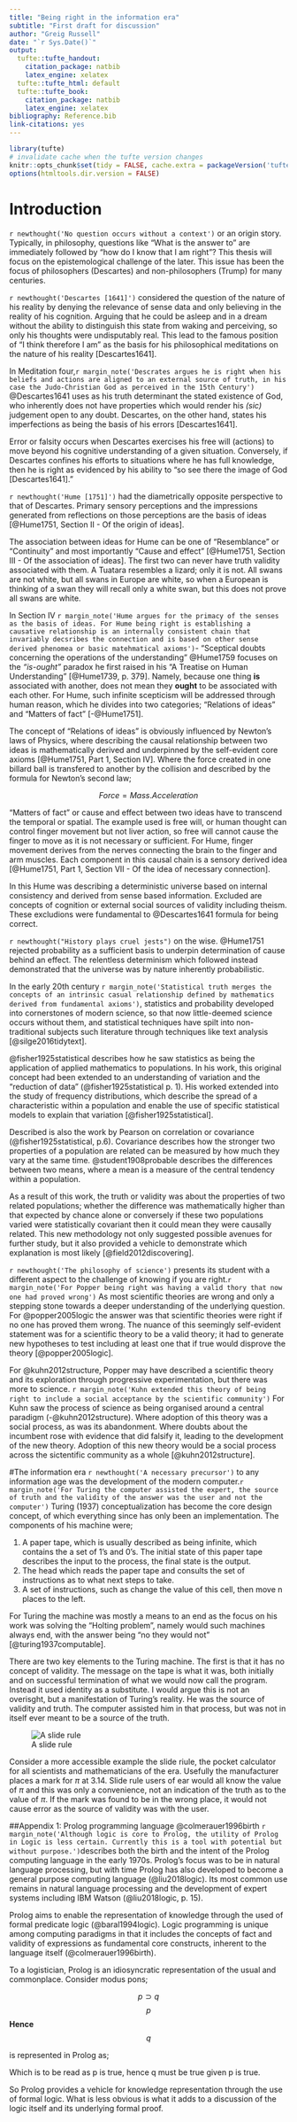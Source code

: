 ```yaml
---
title: "Being right in the information era"
subtitle: "First draft for discussion"
author: "Greig Russell"
date: "`r Sys.Date()`"
output:
  tufte::tufte_handout:
    citation_package: natbib
    latex_engine: xelatex
  tufte::tufte_html: default
  tufte::tufte_book:
    citation_package: natbib
    latex_engine: xelatex
bibliography: Reference.bib
link-citations: yes
---
```




```r
library(tufte)
# invalidate cache when the tufte version changes
knitr::opts_chunk$set(tidy = FALSE, cache.extra = packageVersion('tufte'))
options(htmltools.dir.version = FALSE)
```

\pagenumbering{arabic}

# Introduction

`r newthought('No question occurs without a context')` or an origin story. Typically, in philosophy, questions like "What is the answer to " are immediately followed by "how do I know that I am right"? This thesis will focus on the epistemological challenge of the later. This issue has been the focus of philosophers (Descartes) and non-philosophers (Trump) for many centuries.  

`r newthought('Descartes [1641]')` considered the question of the nature of his reality by denying the relevance of sense data and only believing in the reality of his cognition. Arguing that he could be asleep and in a dream without the ability to distinguish this state from waking and perceiving, so only his thoughts were undisputably real. This lead to the famous position of "I think therefore I am" as the basis for his philosophical meditations on the nature of his reality [Descartes1641].  

In Meditation four,`r margin_note('Descrates argues he is right when his beliefs and actions are aligned to an external source of truth, in his case the Judo-Christian God as perceived in the 15th Century')` @Descartes1641 uses as his truth determinant the stated existence of God, who inherently does not have properties which would render his _(sic)_  judgement open to any doubt. Descartes, on the other hand, states his imperfections as being the basis of his errors [Descartes1641].    

Error or falsity occurs when Descartes exercises his free will (actions) to move beyond his cognitive understanding of a given situation. Conversely, if Descartes confines his efforts to situations where he has full knowledge, then he is right as evidenced by his ability to "so see there the image of God [Descartes1641]."  

 `r newthought('Hume [1751]')` had the diametrically opposite perspective to that of Descartes. Primary sensory perceptions and the impressions generated from reflections on those perceptions are the basis of ideas [@Hume1751, Section II - Of the origin of ideas]. 

The association between ideas for Hume can be one of "Resemblance" or "Continuity" and most importantly "Cause and effect" [@Hume1751, Section III - Of the association of ideas]. The first two can never have truth validity associated with them. A Tuatara resembles a lizard; only it is not. All swans are not white, but all swans in Europe are white, so when a European is thinking of a swan they will recall only a white swan, but this does not prove all swans are white.

In Section IV `r margin_note('Hume argues for the primacy of the senses as the basis of ideas. For Hume being right is establishing a causative relationship is an internally consistent chain that invariably decsribes the connection and is based on other sense derived phenomea or basic matehmatical axioms')`- "Sceptical doubts concerning the operations of the understanding" @Hume1759 focuses on the _"is-ought"_ paradox he first raised in his "A Treatise on Human Understanding" [@Hume1739, p. 379]. Namely, because one thing **is** associated with another,  does not mean they **ought** to be associated with each other.  For Hume, such infinite scepticism will be addressed through human reason, which he divides into two categories; "Relations of ideas" and "Matters of fact" [-@Hume1751].  

The concept of "Relations of ideas" is obviously influenced by Newton's laws of Physics, where describing the causal relationship between two ideas is mathematically derived and underpinned by the self-evident core axioms [@Hume1751, Part 1, Section IV]. Where the force created in one billard ball is transfered to another by the collision and described by the formula for Newton's second law;

$$Force = Mass. Acceleration$$

"Matters of fact" or cause and effect between two ideas have to transcend the temporal or spatial. The example used is free will, or human thought can control finger movement but not liver action, so free will cannot cause the finger to move as it is not necessary or sufficient. For Hume, finger movement derives from the nerves connecting the brain to the finger and arm muscles. Each component in this causal chain is a sensory derived idea [@Hume1751, Part 1, Section VII - Of the idea of necessary connection].  

In this Hume was describing a deterministic universe based on internal consistency and derived from sense based information. Excluded are concepts of cognition or external social sources of validity including theism. These excludions were fundamental to @Descartes1641 formula for being correct.  

`r newthought("History plays cruel jests")` on the wise. @Hume1751 rejected probability as a sufficient basis to underpin determination of cause behind an effect. The relentless determinism which followed instead demonstrated that the universe was by nature inherently probabilistic. 

In the early 20th century `r margin_note('Statistical truth merges the concepts of an intrinsic casual relationship defined by mathematics derived from fundamental axioms')`, statistics and probability developed into cornerstones of modern science, so that now little-deemed science occurs without them, and statistical techniques have spilt into non-traditional subjects such literature through techniques like text analysis [@silge2016tidytext].

@fisher1925statistical describes how he saw statistics as being the application of applied mathematics to populations. In his work, this original concept had been extended to an understanding of variation and the "reduction of data" (@fisher1925statistical p. 1). His worked extended into the study of frequency distributions, which describe the spread of a characteristic within a population and enable the use of specific statistical models to explain that variation [@fisher1925statistical]. 

Described is also the work by Pearson on correlation or covariance (@fisher1925statistical, p.6). Covariance describes how the stronger two properties of a population are related can be measured by how much they vary at the same time.  @student1908probable describes the differences between two means, where a mean is a measure of the central tendency within a population. 

As a result of this work, the truth or validity was about the properties of two related populations; whether the difference was mathematically higher than that expected by chance alone or conversely if these two populations varied were statistically covariant then it could mean they were causally related. This new methodology not only suggested possible avenues for further study, but it also provided a vehicle to demonstrate which explanation is most likely [@field2012discovering].

`r newthought('The philosophy of science')` presents its student with a different aspect to the challenge of knowing if you are right.`r margin_note('For Popper being right was having a valid thory that now one had proved wrong')` As most scientific theories are wrong and only a stepping stone towards a deeper understanding of the underlying question. For @popper2005logic the answer was that scientific theories were right if no one has proved them wrong. The nuance of this seemingly self-evident statement was for a scientific theory to be a valid theory; it had to generate new hypotheses to test including at least one that if true would disprove the theory [@popper2005logic].

For @kuhn2012structure, Popper may have described a scientific theory and its exploration through progressive experimentation, but there was more to science. `r margin_note('Kuhn extended this theory of being right to include a social acceptance by the scientific community')` For Kuhn saw the process of science as being organised around a central paradigm (-@kuhn2012structure).  Where adoption of this theory was a social process, as was its abandonment. Where doubts about the incumbent rose with evidence that did falsify it, leading to the development of the new theory. Adoption of this new theory would be a social process across the sictentific community as a whole [@kuhn2012structure].

#The information era
`r newthought('A necessary precursor')` to any information age was the development of the modern computer.`r margin_note('For Turing the computer assisted the expert, the source of truth and the validity of the answer was the user and not the computer')`  Turing (1937) conceptualization has become the core design concept, of which everything since has only been an implementation.  The components of his machine were;

1. A paper tape, which is usually described as being infinite, which contains the a set of 1's and 0's. The initial state of this paper tape describes the input to the process, the final state is the output.
2. The head which reads the paper tape and consults the set of instructions as to what next steps to take.
3. A set of instructions, such as change the value of this cell, then move n places to the left.

For Turing the machine was mostly a means to an end as the focus on his work was solving the "Holting problem", namely would such machines always end, with the answer being "no they would not" [@turing1937computable].  

There are two key elements to the Turing machine. The first is that it has no concept of validity. The message on the tape is what it was, both initially and on successful termination of what we would now call the program. Instead it used identity as a substitute. I would argue this is not an overisght, but a manifestation of Turing's reality. He was the source of validity and truth. The computer assisted him in that process, but was not in itself ever meant to be a source of the truth.

![A slide rule](/home/greig/Philosophy/Question/Slide_rule.png)

Consider a more accessible example the slide riule, the pocket calculator for all scientists and mathematicians of the era. Usefully the manufacturer places a mark for $\pi$ at 3.14. Slide rule users of ear would all know the value of $\pi$ and this was only a convenience, not an indication of the truth as to the value of $\pi$. If the mark was found to be in the wrong place, it would not cause error as the source of validity was with the user. 


\newpage
##Appendix 1: Prolog programming language
@colmerauer1996birth `r margin_note('Although logic is core to Prolog, the utility of Prolog in Logic is less certain. Currently this is a tool with potential but without purpose.')`describes both the birth and the intent of the Prolog computing language in the early 1970s.  Prolog's focus was to be in natural language processing, but with time Prolog has also developed to become a general purpose computing language (@liu2018logic). Its most common use remains in natural language processing and the development of expert systems including IBM Watson (@liu2018logic, p. 15). 

Prolog aims to enable the representation of knowledge through the used of formal predicate logic (@baral1994logic). Logic programming is unique among computing paradigms in that it includes the concepts of fact and validity of expressions as fundamental core constructs, inherent to the language itself (@colmerauer1996birth). 

To a logistician, Prolog is an idiosyncratic representation of the usual and commonplace. Consider modus pons;

$$p \supset q$$
$$p$$
**Hence**
$$q$$

is represented in Prolog as;

\begin{center}
p \newline
q :- p \newline
\end{center}

Which is to be read as p is true, hence q must be true given p is true.

So Prolog provides a vehicle for knowledge representation through the use of formal logic. What is less obvious is what it adds to a discussion of the logic itself and its underlying formal proof.

\newpage